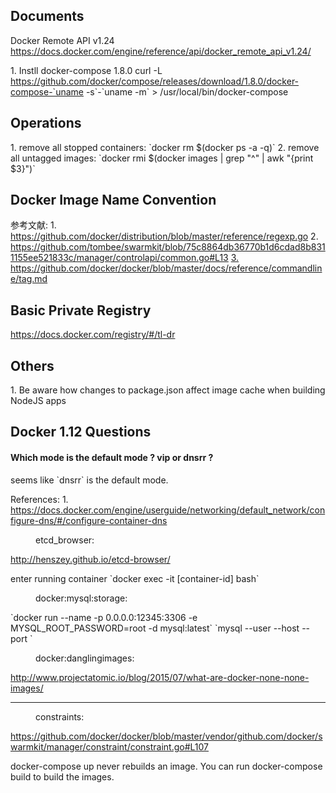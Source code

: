 == Documents ==
Docker Remote API v1.24 https://docs.docker.com/engine/reference/api/docker_remote_api_v1.24/

1. Instll docker-compose 1.8.0
curl -L https://github.com/docker/compose/releases/download/1.8.0/docker-compose-`uname -s`-`uname -m` > /usr/local/bin/docker-compose

== Operations ==
1. remove all stopped containers: `docker rm $(docker ps -a -q)`
2. remove all untagged images: `docker rmi $(docker images | grep "^<none>" | awk "{print $3}")`

== Docker Image Name Convention ==
参考文献:
1. https://github.com/docker/distribution/blob/master/reference/regexp.go
2. https://github.com/tombee/swarmkit/blob/75c8864db36770b1d6cdad8b8311155ee521833c/manager/controlapi/common.go#L13
[[3.]] https://github.com/docker/docker/blob/master/docs/reference/commandline/tag.md


== Basic Private Registry ==
https://docs.docker.com/registry/#/tl-dr


== Others ==
1. Be aware how changes to package.json affect image cache when building NodeJS apps

== Docker 1.12 Questions ==

==== Which mode is the default mode ? vip or dnsrr ? ====
seems like `dnsrr` is the default mode.

References:
1. https://docs.docker.com/engine/userguide/networking/default_network/configure-dns/#/configure-container-dns

:etcd_browser:
http://henszey.github.io/etcd-browser/

enter running container
`docker exec -it [container-id] bash`

:docker:mysql:storage:
`docker run --name <Container-Name> -p 0.0.0.0:12345:3306  -e MYSQL_ROOT_PASSWORD=root -d mysql:latest`
`mysql --user <User> --host <Host> --port <Port>`

:docker:danglingimages:
http://www.projectatomic.io/blog/2015/07/what-are-docker-none-none-images/

----
:constraints:
https://github.com/docker/docker/blob/master/vendor/github.com/docker/swarmkit/manager/constraint/constraint.go#L107

docker-compose up never rebuilds an image. You can run docker-compose build to build the images.
